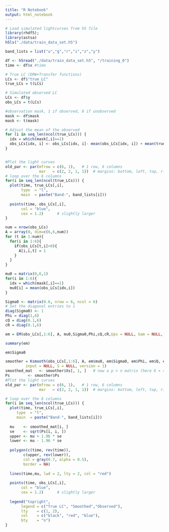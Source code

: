 ```yaml
---
title: "R Notebook"
output: html_notebook
---
```


```r
# Load simulated lightcurves from h5 file
library(rhdf5);
library(astsa)
h5ls("./data/train_data_set.h5")
```
```r

band_lists = list("u","g","r","i","z","y")

df <- h5read("./data/train_data_set.h5", "/training_0")
time <- df$x #time

# True LC (DRW+Transfer functions)
LCs <- df$"true_LC"
true_LCs = t(LCs)

# Simulated observed LC
LCs <- df$y
obs_LCs = t(LCs)

#observation mask, 1 if observed, 0 if unobserved
mask <- df$mask
mask <- t(mask)

# Adjust the mean of the observed
for (i in seq_len(ncol(true_LCs))) {
  idx = which(mask[,i]==1)
  obs_LCs[idx, i] <- obs_LCs[idx, i]- mean(obs_LCs[idx, i]) + mean(true_LCs[,i])
}


#Plot the light curves
old_par <- par(mfrow = c(6, 1),   # 1 row, 6 columns
               mar   = c(2, 2, 1, 1))  # margins: bottom, left, top, right
# loop over the 6 columns
for(i in seq_len(ncol(true_LCs))) {
  plot(time, true_LCs[,i],
       type  = "l",
       main  = paste("Band-", band_lists[i]))
  
  points(time, obs_LCs[,i],
       col = "blue",
       cex = 1.2)      # slightly larger
}
```

```r
num = nrow(obs_LCs)
A = array(0, dim=c(6,6,num))
for (t in 1:num){
  for(i in 1:6){
    if(obs_LCs[t,i]>0){
      A[i,i,t] = 1
    }
  }
}

mu0 = matrix(0,6,1)
for(i in 1:6){
  idx = which(mask[,i]==1)
  mu0[i] = mean(obs_LCs[idx,i])
}

Sigma0 <- matrix(0.6, nrow = 6, ncol = 6)
# Set the diagonal entries to 1
diag(Sigma0) <- 1
Phi = diag(1,6)
cQ = diag(0.1,6)
cR = diag(0.1,6)

em = EM(obs_LCs[,1:6], A, mu0,Sigma0,Phi,cQ,cR,Ups = NULL, Gam = NULL, input = NULL,max.iter = 100, tol = 1e-04)
```
```r
summary(em)
```

```r
em$Sigma0
```
```r
smoother = Ksmooth(obs_LCs[,1:6], A, em$mu0, em$Sigma0, em$Phi, em$Q, em$R, Ups = NULL, Gam = NULL, 
         input = NULL, S = NULL, version = 1)
smoothed_mat   <- smoother$Xs[, 1, ]   # now a p × n matrix (here 6 × 4015)
Ps        <- smoother$Ps 
#Plot the light curves
old_par <- par(mfrow = c(6, 1),   # 1 row, 6 columns
               mar   = c(2, 2, 1, 1))  # margins: bottom, left, top, right

# loop over the 6 columns
for(i in seq_len(ncol(true_LCs))) {
  plot(time, true_LCs[,i],
     type  = "l",
     main  = paste("Band-", band_lists[i]))
  
  mu    <- smoothed_mat[i, ]
  se    <- sqrt(Ps[i, i, ])
  upper <- mu + 1.96 * se
  lower <- mu - 1.96 * se
  
  polygon(c(time, rev(time)),
        c(upper, rev(lower)),
        col = gray(0.7, alpha = 0.5),
        border = NA)
  
  lines(time,mu, lwd = 2, lty = 2, col = "red")
  
  points(time, obs_LCs[,i],
       col = "blue",
       cex = 1.2)      # slightly larger
  
  legend("topright",
       legend = c("True LC", "Smoothed","Observed"),
       lty    = c(1, 2),
       col    = c("black", "red", "blue"),
       bty    = "n")
}
```


